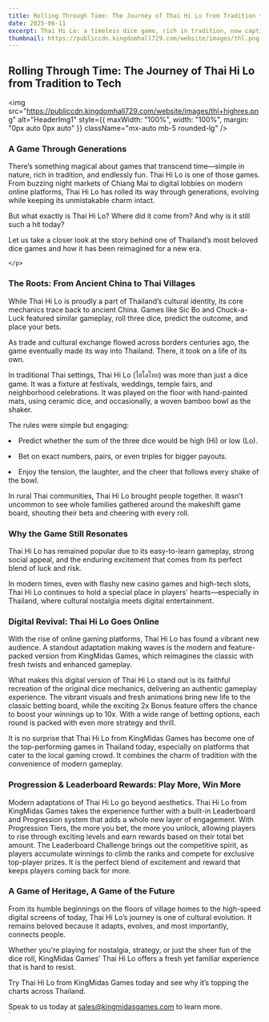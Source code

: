 ```yaml
---
title: Rolling Through Time: The Journey of Thai Hi Lo from Tradition to Tech
date: 2025-06-11
excerpt: Thai Hi Lo: a timeless dice game, rich in tradition, now captivating new generations. From ancient Chinese roots to vibrant Thai festivals, it evolved while keeping its charm. Today, KingMidas Games reimagines this beloved classic online.
thumbnail: https://publiccdn.kingdomhall729.com/website/images/thl.png
---
```



<div className="newsContent" style={{ maxWidth: '750px', margin: '0 auto', color: 'white' }}>
  <div className="newsHeader" style={{ textAlign: 'center', marginBottom: '20px' }}>
    <h2 className="text-lg font-bold Montserrat">Rolling Through Time: The Journey of Thai Hi Lo from Tradition to Tech</h2>
  </div>

  <img
    src="https://publiccdn.kingdomhall729.com/website/images/thl+highres.png"
    alt="HeaderImg1"
    style={{ maxWidth: "100%", width: "100%", margin: "0px auto 0px auto" }}
    className="mx-auto mb-5 rounded-lg"
  />

<!---Para 1--->
  <div style={{ margin: "20px auto 0px", textAlign: "justify" }}>
    <h3 className="text-lg font-bold">A Game Through Generations</h3>
    <p>
      There’s something magical about games that transcend time—simple in nature, rich in tradition, and endlessly fun. Thai Hi Lo is one of those games. From buzzing night markets of Chiang Mai to digital lobbies on modern online platforms, Thai Hi Lo has rolled its way through generations, evolving while keeping its unmistakable charm intact.
</p>
<p>
But what exactly is Thai Hi Lo? Where did it come from? And why is it still such a hit today?
</p>
<p>
Let us take a closer look at the story behind one of Thailand’s most beloved dice games and how it has been reimagined for a new era.

    </p>
  </div>

<!---Para 2--->
  <div style={{ margin: "20px auto 0px", textAlign: "justify" }}>
    <h3 className="text-lg font-bold">The Roots: From Ancient China to Thai Villages</h3>
    <p>
      While Thai Hi Lo is proudly a part of Thailand’s cultural identity, its core mechanics trace back to ancient China. Games like Sic Bo and Chuck-a-Luck featured similar gameplay, roll three dice, predict the outcome, and place your bets.
</p>
<p>
As trade and cultural exchange flowed across borders centuries ago, the game eventually made its way into Thailand. There, it took on a life of its own.
</p>
<p>
In traditional Thai settings, Thai Hi Lo (ไฮโลไทย) was more than just a dice game. It was a fixture at festivals, weddings, temple fairs, and neighborhood celebrations. It was played on the floor with hand-painted mats, using ceramic dice, and occasionally, a woven bamboo bowl as the shaker.
    </p>
<p>
The rules were simple but engaging:
</p>
<p>
<li>Predict whether the sum of the three dice would be high (Hi) or low (Lo).</li>
</p>
<p>
<li>Bet on exact numbers, pairs, or even triples for bigger payouts.</li>
</p>
<p>
<li>Enjoy the tension, the laughter, and the cheer that follows every shake of the bowl.</li>
</p>
<p>
In rural Thai communities, Thai Hi Lo brought people together. It wasn’t uncommon to see whole families gathered around the makeshift game board, shouting their bets and cheering with every roll.
</p>
  </div>


<!---Para 3--->
  <div style={{ margin: "20px auto 0px", textAlign: "justify" }}>
    <h3 className="text-lg font-bold">Why the Game Still Resonates</h3>
    <p>
      Thai Hi Lo has remained popular due to its easy-to-learn gameplay, strong social appeal, and the enduring excitement that comes from its perfect blend of luck and risk.</p>
<p>
In modern times, even with flashy new casino games and high-tech slots, Thai Hi Lo continues to hold a special place in players' hearts—especially in Thailand, where cultural nostalgia meets digital entertainment.
    </p>
  </div>

<!---Para 4--->
  <div style={{ margin: "20px auto 0px", textAlign: "justify" }}>
    <h3 className="text-lg font-bold">Digital Revival: Thai Hi Lo Goes Online</h3>
    <p>
      With the rise of online gaming platforms, Thai Hi Lo has found a vibrant new audience. A standout adaptation making waves is the modern and feature-packed version from KingMidas Games, which reimagines the classic with fresh twists and enhanced gameplay.
</p>
<p>
What makes this digital version of Thai Hi Lo stand out is its faithful recreation of the original dice mechanics, delivering an authentic gameplay experience. The vibrant visuals and fresh animations bring new life to the classic betting board, while the exciting 2x Bonus feature offers the chance to boost your winnings up to 10x. With a wide range of betting options, each round is packed with even more strategy and thrill.
</p>
<p>
It is no surprise that Thai Hi Lo from KingMidas Games has become one of the top-performing games in Thailand today, especially on platforms that cater to the local gaming crowd. It combines the charm of tradition with the convenience of modern gameplay.
    </p>
  </div>

<!---Para 5--->
  <div style={{ margin: "20px auto 0px", textAlign: "justify" }}>
    <h3 className="text-lg font-bold">Progression & Leaderboard Rewards: Play More, Win More</h3>
    <p>
      Modern adaptations of Thai Hi Lo go beyond aesthetics. Thai Hi Lo from KingMidas Games takes the experience further with a built-in Leaderboard and Progression system that adds a whole new layer of engagement. With Progression Tiers, the more you bet, the more you unlock, allowing players to rise through exciting levels and earn rewards based on their total bet amount. The Leaderboard Challenge brings out the competitive spirit, as players accumulate winnings to climb the ranks and compete for exclusive top-player prizes. It is the perfect blend of excitement and reward that keeps players coming back for more.
    </p>
  </div>

<!---Para 6--->
  <div style={{ margin: "20px auto 0px", textAlign: "justify" }}>
    <h3 className="text-lg font-bold">A Game of Heritage, A Game of the Future</h3>
    <p>
      From its humble beginnings on the floors of village homes to the high-speed digital screens of today, Thai Hi Lo’s journey is one of cultural evolution. It remains beloved because it adapts, evolves, and most importantly, connects people.
</p>
<p>
Whether you're playing for nostalgia, strategy, or just the sheer fun of the dice roll, KingMidas Games’ Thai Hi Lo offers a fresh yet familiar experience that is hard to resist.
</p>
<p>
Try Thai Hi Lo from KingMidas Games today and see why it’s topping the charts across Thailand.
    </p>
  </div>

<!---Ender--->
  <div style={{ margin: "20px auto 0px auto", textAlign: "justify" }}>
    Speak to us today at <a href="mailto:sales@kingmidasgames.com">sales@kingmidasgames.com</a> to learn more.
  </div>
</div>`